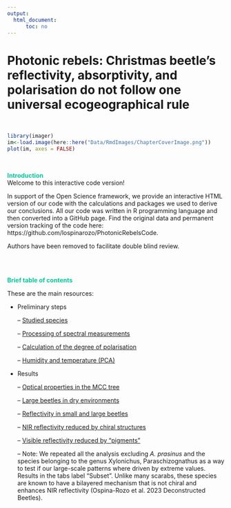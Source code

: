```yaml
---
output:
  html_document:
      toc: no
---
```


# Photonic rebels: Christmas beetle’s reflectivity, absorptivity, and polarisation do not follow one universal ecogeographical rule 

<br>

```r
library(imager)
im<-load.image(here::here("Data/RmdImages/ChapterCoverImage.png"))
plot(im, axes = FALSE)

```

<br>

<span style="color: #04C799"> **Introduction** </span>  <br/>
Welcome to this interactive code version!

In support of the Open Science framework, we provide an interactive HTML version of our code with the calculations and packages we used to derive our conclusions. All our code was written in R programming language and then converted into a GitHub page. Find the original data and permanent version tracking of the code here: https://github.com/lospinarozo/PhotonicRebelsCode.

Authors have been removed to facilitate double blind review.

<br>
<br>

<span style="color: #04C799"> **Brief table of contents** </span>  <br/>

These are the main resources:

- Preliminary steps

  -- [Studied species](https://lospinarozo.github.io/PhotonicRebelsCode/MacroEcol_1_SettingUp.html)

  -- [Processing of spectral measurements](https://lospinarozo.github.io/PhotonicRebelsCode/MacroEcol_2_OpticalProperties.html)

  -- [Calculation of the degree of polarisation](https://lospinarozo.github.io/PhotonicRebelsCode/MacroEcol_3_Polarisation.html)

  -- [Humidity and temperature (PCA)](https://lospinarozo.github.io/PhotonicRebelsCode/MacroEcol_4_EcologicalVariables.html)

- Results

  -- [Optical properties in the MCC tree](https://lospinarozo.github.io/PhotonicRebelsCode/MacroEcol_11_ExtraFigures.html)
  
  -- [Large beetles in dry environments](https://lospinarozo.github.io/PhotonicRebelsCode/MacroEcol_8_SizeStats.html)
  
  -- [Reflectivity in small and large beetles](https://lospinarozo.github.io/PhotonicRebelsCode/MacroEcol_5_ReflectivityStats.html)
  
  -- [NIR reflectivity reduced by chiral structures](https://lospinarozo.github.io/PhotonicRebelsCode/MacroEcol_7_PolarisationStats.html#Degree_of_polarisation)
  
  -- [Visible reflectivity reduced by "pigments"](https://lospinarozo.github.io/PhotonicRebelsCode/MacroEcol_7_PolarisationStats.html#Right_handed_polarisation)
  
  -- Note: We repeated all the analysis excluding _A. prasinus_ and the species belonging to the genus Xylonichus, Paraschizognathus as a way to test if our large-scale patterns where driven by extreme values. Results in the tabs label "Subset". Unlike many scarabs, these species are known to have a bilayered mechanism that is not chiral and enhances NIR reflectivity (Ospina-Rozo et al. 2023 Deconstructed Beetles).